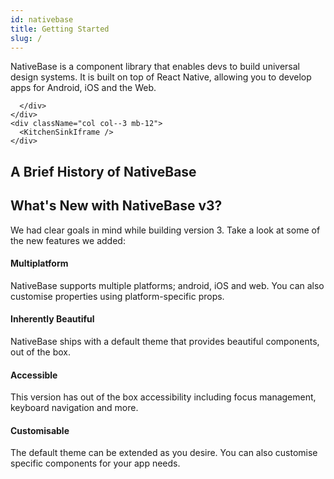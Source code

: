 ```yaml
---
id: nativebase
title: Getting Started
slug: /
---
```



<div className="tailwind">
  <div className="row m-0">
    <div className="col col--9 mb-12 p-0">
      <p className="text-md">
       NativeBase is a component library that enables devs to build universal design systems. It is built on top of React Native, allowing you to develop apps for Android, iOS and the Web.
      </p>
      <div className="mt-8 pl-2 -ml-1">
        <div className="row mb-2 m-0 -ml-3">
          <TileLink
            title="Installation Guide"
            url="installation"
            description="Setup NativeBase in your project"
            className="bg-cyan-600"
          />
          <TileLink
            title="Playground"
            url="https://snack.expo.io/@nishanbende/example"
            description="Try NativeBase on Snack by Expo"
            className="bg-teal-600"
          />
        </div>
        <div className="row m-0 -ml-3">
          <TileLink
            title="Theming"
            url="default-theme"
            description="Create your own Design System"
            className="bg-pink-600"
          />
          <TileLink
            title="Recipes"
            url="loginsignupforms"
            description="Popular Recipes for Apps"
            className="bg-indigo-600"
          />
        </div>
        
      </div>
    </div>
    <div className="col col--3 mb-12">
      <KitchenSinkIframe />
    </div>
  </div>
  <h2 className="text-3xl mb-12">A Brief History of NativeBase</h2>
  <div className="mt-4 ml-4">
    <NBHistory />
  </div>
<h2 className="text-3xl mt-12">What's New with NativeBase v3?</h2>

We had clear goals in mind while building version 3. Take a look at some of the new features we added:

<div className="mt-8">
  <h4 className="text-xl">Multiplatform</h4>
  <div>
    NativeBase supports multiple platforms; android, iOS and web. You can also
    customise properties using platform-specific props.
  </div>
</div>

<div className="mt-8">
  <h4 className="text-xl">Inherently Beautiful</h4>
  <div>
    NativeBase ships with a default theme that provides beautiful components,
    out of the box.
  </div>
</div>

<div className="mt-8">
  <h4 className="text-xl">Accessible</h4>
  <div>
    This version has out of the box accessibility including focus management,
    keyboard navigation and more.
  </div>
</div>

<div className="mt-8">
  <h4 className="text-xl">Customisable

</h4>
  <div>
The default theme can be extended as you desire. You can also customise specific components for your app needs.
  </div>
</div>

</div>
